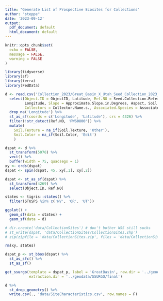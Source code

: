 ```yaml
---
title: "Generate List of Prospective Ecosites for Collections"
author: "steppe"
date: '2023-09-12'
output:
  pdf_document: default
  html_document: default
---
```


```r
knitr::opts_chunk$set(
  echo = FALSE,  
  message = FALSE, 
  warning = FALSE 
)
```

```r
library(tidyverse)
library(sf)
library(terra)
library(FedData)
```

```r

d <- read.csv('Collection_2023/Great_Basin_X_Utah_Seed_Collection_2023_0.csv') %>% 
  select(Object.ID = ObjectID, Latitude, Ref.NO = Seed.Collection.Reference.Number,
         Longitude, Slope = Approximate.Slope.in.Degrees, Aspect, Soil.Texture, Soil.Color = SOIL_COLOR, 
         Collectors = Collector.Name.s., Associated.Species = Associated.Species.List) %>% 
  drop_na('Longitude') %>% 
  st_as_sf(coords = c('Longitude', 'Latitude'), crs = 4326) %>% 
  filter(!str_detect(Ref.NO, 'FWS0800')) %>% 
  mutate(
    Soil.Texture = na_if(Soil.Texture, 'Other'),
    Soil.Color = na_if(Soil.Color, 'Edit')
    )

```

```r
dspat <- d %>% 
  st_transform(5070) %>% 
  vect() %>% 
  buffer(width = 75, quadsegs = 1) 
xy <- crds(dspat)
dspat <- spin(dspat, 45, xy[,1], xy[,2])

dspat <- st_as_sf(dspat) %>% 
  st_transform(4269) %>% 
  select(Object.ID, Ref.NO)

states <- tigris::states() %>% 
  filter(STUSPS %in% c('NV', 'OR', 'UT'))

ggplot() +
  geom_sf(data = states) +
  geom_sf(data = d)

# dir.create('data/CollectionSites') # don't bother WSS still sucks
# st_write(dspat, 'data/CollectionSites/CollectionSites.shp')
# zip(zipfile = 'data/CollectionSites.zip', files = 'data/CollectionSites')

rm(xy, states)
```

```r

dspat_p <- st_bbox(dspat) %>% 
  st_as_sfc() %>% 
  st_as_sf()

get_ssurgo(template = dspat_p, label = 'GreatBasin', raw.dir = '../geodata/SSURGO/raw',
           extraction.dir = '../geodata/SSURGO/final')

```

```r

d %>% 
  st_drop_geometry() %>% 
  write.csv(., 'data/SiteCharacteristics.csv', row.names = F)

```

